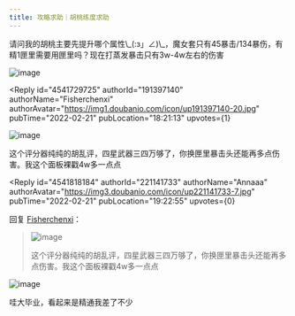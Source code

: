 ```yaml
---
title: 攻略求助｜胡桃练度求助
---
```



<Forum groupName="原神" groupUrl="https://www.douban.com/group/genshin/" archivedAt="2025-05-16T16:45:23.602Z">
  <Post
    id="260609345"
    title="攻略求助｜胡桃练度求助"
    url="https://www.douban.com/group/topic/260609345/?_spm_id=MjIxMTQxNzMz"
    pubTime="2022-02-22"
    highlightUserId="191397140"
  >
请问我的胡桃主要先提升哪个属性\_(:з」∠)\_，魔女套只有45暴击/134暴伤，有精1匣里需要用匣里吗？现在打蒸发暴击只有3w-4w左右的伤害

![image](https://img1.doubanio.com/view/group_topic/l/public/p529738179.webp)

<Reply
  id="4541729725"
  authorId="191397140"
  authorName="Fisherchenxi"
  authorAvatar="https://img1.doubanio.com/icon/up191397140-20.jpg"
  pubTime="2022-02-21"
  pubLocation="18:21:13"
  upvotes={1}
>
![image](https://img2.doubanio.com/view/richtext/large/public/p309516161.jpg)

这个评分器纯纯的胡乱评，四星武器三四万够了，你换匣里暴击头还能再多点伤害。我这个面板裸戳4w多一点点
</Reply>

<Reply
  id="4541818184"
  authorId="221141733"
  authorName="Annaaa"
  authorAvatar="https://img3.doubanio.com/icon/up221141733-7.jpg"
  pubTime="2022-02-21"
  pubLocation="19:22:55"
  upvotes={0}
>
回复 [Fisherchenxi](https://www.douban.com/people/191397140/)：
 > ![image](https://img2.doubanio.com/view/richtext/large/public/p309516161.jpg)
> 
> 这个评分器纯纯的胡乱评，四星武器三四万够了，你换匣里暴击头还能再多点伤害。我这个面板裸戳4w多一点点

![image](https://img2.doubanio.com/view/richtext/s/public/p309516161.jpg)

哇大毕业，看起来是精通我差了不少
</Reply>
  </Post>
</Forum>
